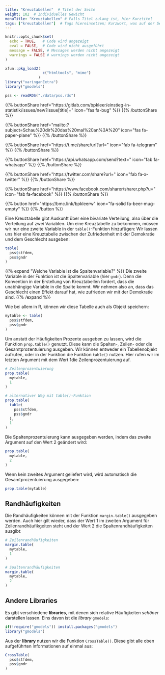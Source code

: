 ```yaml
---
title: "Kreuztabellen"  # Titel der Seite
weight: 102  # Individuelles Gewicht 
menuTitle: "Kreuztabellen" # Falls Titel zulang ist, hier Kurztitel
tags: ["kreuztabellen"]  # Tags hiereinsetzen; Kurzwort, was auf der Seite passsiert
---
```

```r
knitr::opts_chunk$set(
  echo = TRUE,   # Code wird angezeigt
  eval = FALSE,  # Code wird nicht ausgeführt
  message = FALSE, # Messages werden nicht angezeigt
  warnings = FALSE # warnings werden nicht angezeigt
)

xfun::pkg_load2(
                 c("htmltools", "mime")
               )
library("xaringanExtra")
library("gmodels")

pss <- readRDS("./data/pss.rds")
```

{{% buttonShare href=\"https\:\/\/gitlab.com\/bpkleer\/einstieg-in-statistik\/issues\/new?issue[title]=\" icon=\"fas fa-bug\" %}} {{% /buttonShare %}} 

{{% buttonShare href=\"mailto\:?subject=Schau\%20dir\%20das\%20mal\%20an\%3A\%20\" icon=\"fas fa-paper-plane\" %}} {{% /buttonShare %}}

{{% buttonShare href=\"https\:\/\/t.me\/share\/url?url=\" icon=\"fab fa-telegram\" %}} {{% /buttonShare %}}

{{% buttonShare href=\"https\:\/\/api.whatsapp.com\/send?text=\" icon=\"fab fa-whatsapp\" %}} {{% /buttonShare %}}

{{% buttonShare href=\"https\:\/\/twitter.com\/share?url=\" icon=\"fab fa-x-twitter\" %}} {{% /buttonShare %}}

{{% buttonShare href=\"https\:\/\/www.facebook.com\/sharer\/sharer.php?u=\" icon=\"fab fa-facebook\" %}} {{% /buttonShare %}}

{{% button href=\"https\:\/\/bmc.link\/bpkleerw\" icon=\"fa-solid fa-beer-mug-empty\" %}} {{% /button %}}

Eine Kreuztabelle gibt Auskunft über eine bivariate Verteilung, also über die Verteilung auf zwei Variablen. Um eine Kreuztabelle zu bekommen, müssen wir nur eine zweite Variable in der `table()`-Funktion hinzufügen: Wir lassen uns hier eine Kreuztabelle zwischen der Zufriedenheit mit der Demokratie und dem Geschlecht ausgeben:

```r
table(
  pss$stfdem, 
  pss$gndr
)
```

{{% expand \"Welche Variable ist die Spaltenvariable?\" %}}
Die zweite Variable in der Funktion ist die Spaltenvariable (hier `gndr`). Denn die Konvention in der Erstellung von Kreuztabellen fordert, dass die unabhängige Variable in die Spalte kommt. Wir nehmen also an, dass das Geschlecht einen Effekt darauf hat, wie zufrieden wir mit der Demokratie sind. 
{{% /expand %}}

Wie bei allem in R, können wir diese Tabelle auch als Objekt speichern:
```r
mytable <- table(
  pss$stfdem, 
  pss$gndr
)
```

Um anstatt der Häufigkeiten Prozente ausgeben zu lassen, wird die Funktion `prop.table()` genutzt. Diese kann die Spalten-, Zeilen- oder die Gesamtprozentuierung ausgeben. Wir können entweder ein Tabellenobjekt aufrufen, oder in der Funktion die Funktion `table()` nutzen. Hier rufen wir im letzten Argument mit dem Wert $1$die Zeilenprozentuierung auf.
```r
# Zeilenprozentuierung
prop.table(
  mytable, 
  1
) 
```
```r
# alternativer Weg mit table()-Funktion
prop.table(
  table(
    pss$stfdem, 
    pss$gndr
  ), 
  1
)
```

Die Spaltenprozentuierung kann ausgegeben werden, indem das zweite Argument auf den Wert $2$ geändert wird:
```r
prop.table(
  mytable,
  2
)
```

Wenn kein zweites Argument geliefert wird, wird automatisch die Gesamtprozentuierung ausgegeben:
```r
prop.table(mytable)
```

## Randhäufigkeiten
Die Randhäufigkeiten können mit der Funktion `margin.table()` ausgegeben werden. Auch hier gilt wieder, dass der Wert $1$ im zweiten Argument für Zeilenrandhäufikgeiten steht und der Wert $2$ die Spaltenrandhäufigkeiten ausgibt: 
```r
# Zeilenrandhäufigkeiten
margin.table(
  mytable, 
  1
)

# Spaltenrandhäufigkeiten
margin.table(
  mytable, 
  2
)
```

## Andere Libraries
Es gibt verschiedene **libraries**, mit denen sich relative Häufigkeiten *schöner* darstellen lassen. Eins davon ist die *library* `gmodels`:
```r
if(!require("gmodels")) install.packages("gmodels")
library("gmodels")
```

Aus der **library** nutzen wir die Funktion `CrossTable()`. Diese gibt alle oben aufgeführten Informationen auf einmal aus:
```r
CrossTable(
  pss$stfdem, 
  pss$gndr
)
```
